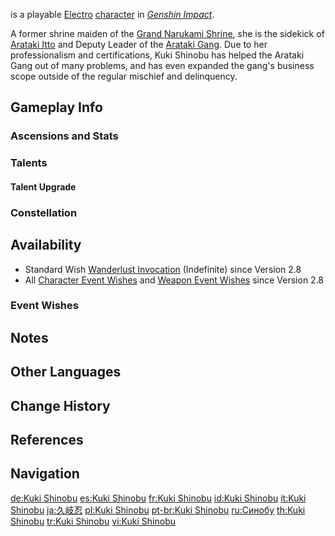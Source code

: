 {{CharacterTabs}}
{{Character Infobox
|image            = <gallery>
Kuki Shinobu Card.png|Card
Character Kuki Shinobu Full Wish.png|Wish
Character Kuki Shinobu Game.png|In-Game
</gallery>

<!--Playable Character Information-->|type             = Playable
|quality           = 4
|weapon           = Sword
|element          = Electro

<!--Character Information-->|name             = Kuki Shinobu
|birthday         = July 27th
|constellation    = Tribulatio Demptio
|region           = Inazuma
|affiliation      = Arataki Gang
|affiliation2     = Kuki Clan
|affiliation3     = Grand Narukami Shrine
|affiliationNote3 = formerly
|dish             = Omurice Waltz
|obtain           = [[Wishes]]
|releaseDate      = 2022-06-21

<!--Titles-->|title            = Mender of Tribulations
|title2           = Deputy Leader of the Arataki Gang
|title3           = <!--Voice Actors-->
|voiceEN          = {{w|Kira Buckland}}<ref>YouTube: [https://youtu.be/n_jC0SBtS-Q&t=808s Version 2.7 Special Program] (Timestamp: 808s)</ref>
|voiceCN          = [https://baike.baidu.com/item/%E6%9D%A8%E5%87%9D/20394525 Yang Ning ({{zh|杨凝}})]<ref>Bilibili: [https://www.bilibili.com/video/BV1mW4y1k7k9 {{zh|角色演示-「久岐忍：百业通才」}}]</ref>
|voiceJP          = {{w|Kaori Mizuhashi|Mizuhashi Kaori ({{ja|水橋 かおり}})}}<ref>Twitter: [https://twitter.com/Genshin_7/status/1527623609358774272 JP VA Announcement]</ref>
|voiceKR          = {{w|ko:김율|Kim Yool ({{ko|김율}})}}<ref>YouTube: [https://youtu.be/2OsVf-FZR-I Korean Version 2.7 Special Program]</ref>

<!--Family-->|ancestry         = Kuki Clan <!--Family-->
|mother           = Mrs. Kuki
|sibling          = Miyuki
}}
{{Lang|'''Kuki Shinobu'''{{Name Order|Japanese}}|ja={{Rubi|久|く|岐|き|忍|しのぶ}}|ja_rm=Kuki Shinobu}} is a playable [[Electro]] [[character]] in ''[[Genshin Impact]]''.

A former shrine maiden of the [[Grand Narukami Shrine]], she is the sidekick of [[Arataki Itto]] and Deputy Leader of the [[Arataki Gang]]. Due to her professionalism and certifications, Kuki Shinobu has helped the Arataki Gang out of many problems, and has even expanded the gang's business scope outside of the regular mischief and delinquency.

==Gameplay Info==
===Ascensions and Stats===
{{Character Ascensions and Stats}}

===Talents===
{{Talent Table}}

====Talent Upgrade====
{{Talent Upgrade}}

===Constellation===
{{Constellation Table}}

==Availability==
*Standard Wish [[Wanderlust Invocation]] (Indefinite) since Version 2.8
*All [[Character Event Wishes]] and [[Weapon Event Wishes]] since Version 2.8

===Event Wishes===
{{Featured}}

==Notes==
{{Reflist|note=1}}

==Other Languages==
{{Other Languages
|en      = Kuki Shinobu
|zhs     = 久岐忍
|zhs_rm  = Jiǔqí Rěn
|zht     = 久岐忍
|zht_rm  = Jiǔqí Rěn
|ja      = 久岐忍
|ja_rm   = Kuki Shinobu
|ko      = 쿠키 시노부
|ko_rm   = Kuki Sinobu
|es      = Kuki Shinobu
|fr      = Kuki Shinobu
|ru      = Синобу
|th      = Kuki Shinobu
|vi      = Kuki Shinobu
|de      = Kuki Shinobu
|id      = Kuki Shinobu
|pt      = Kuki Shinobu
|tr      = Kuki Shinobu
|it      = Kuki Shinobu
}}

==Change History==
{{Change History|2.7|introduced=2.0}}

==References==
{{Reflist|2}}

==Navigation==
{{Character Navbox}}

[[de:Kuki Shinobu]]
[[es:Kuki Shinobu]]
[[fr:Kuki Shinobu]]
[[id:Kuki Shinobu]]
[[it:Kuki Shinobu]]
[[ja:久岐忍]]
[[pl:Kuki Shinobu]]
[[pt-br:Kuki Shinobu]]
[[ru:Синобу]]
[[th:Kuki Shinobu]]
[[tr:Kuki Shinobu]]
[[vi:Kuki Shinobu]]